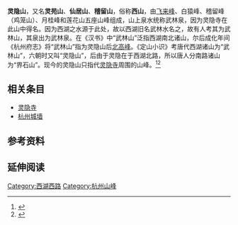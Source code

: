 {{About|俗称“西山”的杭州灵隐山|西山的其他用法|西山|灵隐的其他用法|灵隐}}
'''灵隐山'''，又名'''灵苑山'''、'''仙居山'''、'''稽留山'''，俗称'''西山'''，由[[飞来峰|飞来峰]]、白猿峰、稽留峰（鸡笼山）、月桂峰和莲花山五座山峰组成，山上泉水统称武林泉，因为灵隐寺在此山中得名。因为西湖之水源于此处，故以西湖旧名武林水名之，故有人考其为武林山，其泉出为武林泉。在《汉书》中“武林山”泛指西湖南北诸山，尔后成化年间《杭州府志》将“武林山”指为灵隐山后[[北高峰|北高峰]]。《定山小识》考唐代西湖诸山为“武林山”，六朝时又叫“灵隐山”，后由于灵隐在于西湖北路，所以唐人分南路诸山为“界石山”。现今的灵隐山只指代[[灵隐寺|灵隐寺]]周围的山峰。<ref>{{Cite journal|title=钱唐故址考|url=http://www.cqvip.com/QK/97001X/198505/1002287389.html|last=奚柳芳|date=1985|journal=学术月刊|issue=5|pages=75–79|access-date=2020-07-04|archive-date=2020-07-04|archive-url=https://web.archive.org/web/20200704072819/http://www.cqvip.com/QK/97001X/198505/1002287389.html|dead-url=no}}</ref><ref>{{Cite book|title=杭州府志|last=|first=|publisher=|year=民国十一年|isbn=|location=|pages=|editor-last=吴庆坻|volume=卷二十二|work=山水三}}</ref>
==相关条目==
*[[灵隐寺|灵隐寺]]
*[[杭州城墙|杭州城墙]]
== 参考资料 ==
{{reflist}}

== 延伸阅读 ==
{{Wikisource further reading}}

[[Category:西湖西路|Category:西湖西路]]
[[Category:杭州山峰|Category:杭州山峰]]